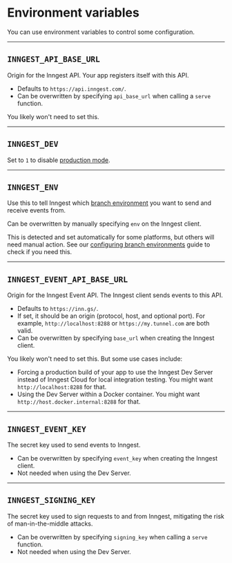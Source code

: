 # Environment variables

You can use environment variables to control some configuration.

---

## `INNGEST_API_BASE_URL`

Origin for the Inngest API. Your app registers itself with this API.

- Defaults to `https://api.inngest.com/`.
- Can be overwritten by specifying `api_base_url` when calling a `serve` function.

You likely won't need to set this.

---

## `INNGEST_DEV`

Set to `1` to disable [production mode](/docs/reference/python/overview/prod-mode).

---

## `INNGEST_ENV`

Use this to tell Inngest which [branch environment](/docs/platform/environments#branch-environments) you want to send and receive events from.

Can be overwritten by manually specifying `env` on the Inngest client.

This is detected and set automatically for some platforms, but others will need manual action. See our [configuring branch environments](/docs/platform/environments#configuring-branch-environments) guide to check if you need this.

---

## `INNGEST_EVENT_API_BASE_URL`

Origin for the Inngest Event API. The Inngest client sends events to this API.

- Defaults to `https://inn.gs/`.
- If set, it should be an origin (protocol, host, and optional port). For example, `http://localhost:8288` or `https://my.tunnel.com` are both valid.
- Can be overwritten by specifying `base_url` when creating the Inngest client.

You likely won't need to set this. But some use cases include:
- Forcing a production build of your app to use the Inngest Dev Server instead of Inngest Cloud for local integration testing. You might want `http://localhost:8288` for that.
- Using the Dev Server within a Docker container. You might want `http://host.docker.internal:8288` for that.

---

## `INNGEST_EVENT_KEY`

The secret key used to send events to Inngest.

- Can be overwritten by specifying `event_key` when creating the Inngest client.
- Not needed when using the Dev Server.

---

## `INNGEST_SIGNING_KEY`

The secret key used to sign requests to and from Inngest, mitigating the risk of man-in-the-middle attacks.

- Can be overwritten by specifying `signing_key` when calling a `serve` function.
- Not needed when using the Dev Server.
